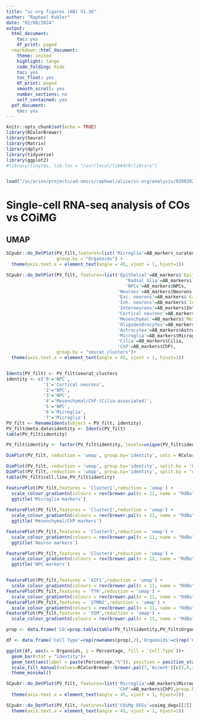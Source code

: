 ```yaml
---
title: "sc-org figures (AB) V1.30"
author: "Raphael Kubler"
date: "02/08/2024"
output:
  html_document:
    toc: yes
    df_print: paged
  rmarkdown::html_document:
    theme: united
    highlight: tango
    code_folding: hide
    toc: yes
    toc_float: yes
    df_print: paged
    smooth_scroll: yes
    number_sections: no
    self_contained: yes
  pdf_document:
    toc: yes
---
```


```r
knitr::opts_chunk$set(echo = TRUE)
library(RColorBrewer)
library(Seurat)
library(Matrix)
library(dplyr)
library(tidyverse)
library(ggplot2)
#library(tinytex, lib.loc = "/usr/local/lib64/R/library")


load("/sc/arion/projects/ad-omics/raphael/alice/sc-org/analysis/02082024_V1.30 analysis_final figures.RData")
```

# Single-cell RNA-seq analysis of COs vs COiMG

## UMAP

```r
SCpubr::do_DotPlot(PV_filt,features=list('Microglia'=AB_markers_curated$Microglia),
                   group.by = "Organoids") + 
  theme(axis.text.x = element_text(angle = 45, vjust = 1, hjust=1))

SCpubr::do_DotPlot(PV_filt, features=list('Epithelial'=AB_markers$`Epithelial Cells`,
                                             'Radial Glia'=AB_markers$`Radial Glia`,
                                             'NPCs'=AB_markers$NPCs,
                                          'Neurons'=AB_markers$Neurons,
                                          'Exc. neurons'=AB_markers$`Excitatory neurons`,
                                          'Inh. neurons'=AB_markers$`Inhibitory neurons`,
                                          'Interneurons'=AB_markers$Interneurons,
                                          'Cortical neurons'=AB_markers$`Cortical neurons`,
                                          'Mesenchymal'=AB_markers$`Mesenchymal cells`,
                                          'Oligodendrocytes'=AB_markers$Oligodendrocytes,
                                          'Astrocytes'=AB_markers$Astrocytes,
                                          'Microglia'=AB_markers$Microglia,
                                          'Cilia'=AB_markers$Cilia,
                                          'ChP'=AB_markers$ChP),
                   group.by = "seurat_clusters")+ 
  theme(axis.text.x = element_text(angle = 45, vjust = 1, hjust=1))



```


```r
Idents(PV_filt) <- PV_filt$seurat_clusters
identity <- c('0'='NPC',
              '1'='Cortical neurons',
              '2'='NPC',
              '3'='NPC',
              '4'='Mesenchymal/ChP (Cilia-associated)',
              '5'='NPC',
              '6'='Microglia',
              '7'='Microglia')
PV_filt <- RenameIdents(object = PV_filt, identity)
PV_filt@meta.data$identity <- Idents(PV_filt)
table(PV_filt$identity)

PV_filt$identity <- factor(PV_filt$identity, levels=unique(PV_filt$identity))

DimPlot(PV_filt, reduction = 'umap', group.by='identity', cols = RColorBrewer::brewer.pal(7,'Accent')[c(1,2,3,6)])


```

```r

DimPlot(PV_filt, reduction = 'umap', group.by='identity', split.by = 'Organoids', cols = RColorBrewer::brewer.pal(7,'Accent')[c(1,2,3,6)])
DimPlot(PV_filt, reduction = 'umap', group.by='identity', split.by = 'cell.line', cols = RColorBrewer::brewer.pal(7,'Accent')[c(1,2,3,6)])
table(PV_filt$cell.line,PV_filt$identity)
```

```r
FeaturePlot(PV_filt,features = 'Cluster1',reduction = 'umap') + 
  scale_colour_gradientn(colours = rev(brewer.pal(n = 11, name = "RdBu"))) +
  ggtitle('Microglia markers')
  
FeaturePlot(PV_filt,features = 'Cluster2',reduction = 'umap') + 
  scale_colour_gradientn(colours = rev(brewer.pal(n = 11, name = "RdBu"))) +
  ggtitle('Mesenchymal/ChP markers')

FeaturePlot(PV_filt,features = 'Cluster3',reduction = 'umap') + 
  scale_colour_gradientn(colours = rev(brewer.pal(n = 11, name = "RdBu"))) +
  ggtitle('Neuron markers')

FeaturePlot(PV_filt,features = 'Cluster4',reduction = 'umap') + 
  scale_colour_gradientn(colours = rev(brewer.pal(n = 11, name = "RdBu"))) +
  ggtitle('NPC markers')


FeaturePlot(PV_filt,features = 'AIF1',reduction = 'umap') + 
  scale_colour_gradientn(colours = rev(brewer.pal(n = 11, name = "RdBu")))
FeaturePlot(PV_filt,features = 'TTR',reduction = 'umap') + 
  scale_colour_gradientn(colours = rev(brewer.pal(n = 11, name = "RdBu")))
FeaturePlot(PV_filt,features = 'STMN2',reduction = 'umap') + 
  scale_colour_gradientn(colours = rev(brewer.pal(n = 11, name = "RdBu")))
FeaturePlot(PV_filt,features = 'VIM',reduction = 'umap') + 
  scale_colour_gradientn(colours = rev(brewer.pal(n = 11, name = "RdBu")))


```


```r
prop <- data.frame('CO'=prop.table(table(PV_filt$identity,PV_filt$Organoids)[,1]),'COiMg'=prop.table(table(PV_filt$identity,PV_filt$Organoids)[,2]))

df <- data.frame('Cell Type'=rep(rownames(prop),2),'Organoids'=c(rep('CO',4),rep('COiMg',4)),'Percentage'=round(c(prop[,1],prop[,2])*100,2))

ggplot(df, aes(x = Organoids, y = Percentage, fill = `Cell.Type`))+
  geom_bar(stat = "identity")+
  geom_text(aes(label = paste(Percentage,"%")), position = position_stack(vjust = 0.5)) +
  scale_fill_manual(values=RColorBrewer::brewer.pal(7,'Accent')[c(2,6,3,1)]) +
  theme_minimal()


```

```r
SCpubr::do_DotPlot(PV_filt, features=list('Microglia'=AB_markers$Microglia,'Cilia'=AB_markers$Cilia,
                                          'ChP'=AB_markers$ChP),group.by = 'Organoids')+ 
  theme(axis.text.x = element_text(angle = 45, vjust = 1, hjust=1))


```


```r
SCpubr::do_DotPlot(PV_filt, features=list('COiMg DEGs'=coimg_degs[[2]][coimg_degs[[2]] %in% rownames(PV_filt)]),group.by = 'identity')+ 
  theme(axis.text.x = element_text(angle = 45, vjust = 1, hjust=1))
```










